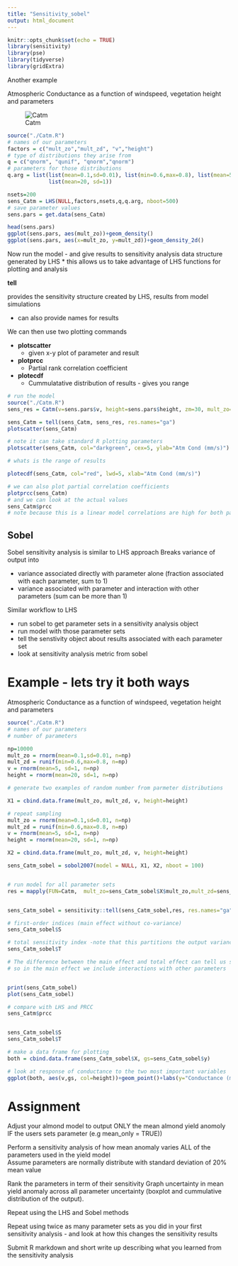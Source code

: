 ```yaml
---
title: "Sensitivity_sobel"
output: html_document
---
```


```r
knitr::opts_chunk$set(echo = TRUE)
library(sensitivity)
library(pse)
library(tidyverse)
library(gridExtra)
```

Another example

Atmospheric Conductance as a function of windspeed, vegetation height and parameters

![Catm](./Catm_fig.jpeg)

```r

source("./Catm.R")
# names of our parameters
factors = c("mult_zo","mult_zd", "v","height")
# type of distributions they arise from
q = c("qnorm", "qunif", "qnorm","qnorm")
# parameters for those distributions
q.arg = list(list(mean=0.1,sd=0.01), list(min=0.6,max=0.8), list(mean=5, sd=1), 
             list(mean=20, sd=1))

nsets=200
sens_Catm = LHS(NULL,factors,nsets,q,q.arg, nboot=500)
# save parameter values
sens.pars = get.data(sens_Catm)

head(sens.pars)
ggplot(sens.pars, aes(mult_zo))+geom_density()
ggplot(sens.pars, aes(x=mult_zo, y=mult_zd))+geom_density_2d()
```

Now run the model - and give results to sensitivity analysis data structure generated by LHS 
* this allows us to take advantage of LHS functions for plotting and analysis

**tell**

provides the sensitivity structure created by LHS, results from model simulations

* can also provide names for results

We can then use two plotting commands

* **plotscatter**
  * given x-y plot of parameter and result
* **plotprcc**
  * Partial rank correlation coefficient 
* **plotecdf**
  * Cummulatative distribution of results - gives you range

```r

# run the model
source("./Catm.R")
sens_res = Catm(v=sens.pars$v, height=sens.pars$height, zm=30, mult_zo=sens.pars$mult_zo, mult_zd=sens.pars$mult_zd)

sens_Catm = tell(sens_Catm, sens_res, res.names="ga")
plotscatter(sens_Catm)

# note it can take standard R plotting parameters
plotscatter(sens_Catm, col="darkgreen", cex=5, ylab="Atm Cond (mm/s)")

# whats is the range of results

plotecdf(sens_Catm, col="red", lwd=5, xlab="Atm Cond (mm/s)")

# we can also plot partial correlation coefficients
plotprcc(sens_Catm)
# and we can look at the actual values
sens_Catm$prcc
# note because this is a linear model correlations are high for both parameters - and similar

```


## Sobel

Sobel sensitivity analysis is similar to LHS approach 
Breaks variance of output into 

* variance associated directly with parameter alone (fraction associated with each parameter, sum to 1)
* variance associated with parameter and interaction with other parameters (sum can be more than 1)


Similar workflow to LHS

* run sobel to get parameter sets in a sensitivity analysis object
* run model with those parameter sets
* tell the senstivity object about results associated with each parameter set
* look at sensitivity analysis metric from sobel


#  Example - lets try it both ways

Atmospheric Conductance as a function of windspeed, vegetation height and parameters

```r

source("./Catm.R")
# names of our parameters
# number of parameters 

np=10000
mult_zo = rnorm(mean=0.1,sd=0.01, n=np)
mult_zd = runif(min=0.6,max=0.8, n=np)
v = rnorm(mean=5, sd=1, n=np)
height = rnorm(mean=20, sd=1, n=np)

# generate two examples of random number from parmeter distributions

X1 = cbind.data.frame(mult_zo, mult_zd, v, height=height)

# repeat sampling
mult_zo = rnorm(mean=0.1,sd=0.01, n=np)
mult_zd = runif(min=0.6,max=0.8, n=np)
v = rnorm(mean=5, sd=1, n=np)
height = rnorm(mean=20, sd=1, n=np)

X2 = cbind.data.frame(mult_zo, mult_zd, v, height=height)

sens_Catm_sobel = sobol2007(model = NULL, X1, X2, nboot = 100)


# run model for all parameter sets
res = mapply(FUN=Catm,  mult_zo=sens_Catm_sobel$X$mult_zo,mult_zd=sens_Catm_sobel$X$mult_zd, height=sens_Catm_sobel$X$height, v=sens_Catm_sobel$X$v, MoreArgs=list(zm=30))


sens_Catm_sobel = sensitivity::tell(sens_Catm_sobel,res, res.names="ga")

# first-order indices (main effect without co-variance)
sens_Catm_sobel$S

# total sensitivity index -note that this partitions the output variance - so values sum to 1
sens_Catm_sobel$T

# The difference between the main effect and total effect can tell us something about how the parameter influences results
# so in the main effect we include interactions with other parameters


print(sens_Catm_sobel)
plot(sens_Catm_sobel)

# compare with LHS and PRCC
sens_Catm$prcc


sens_Catm_sobel$S
sens_Catm_sobel$T

# make a data frame for plotting
both = cbind.data.frame(sens_Catm_sobel$X, gs=sens_Catm_sobel$y)

# look at response of conductance to the two most important variables
ggplot(both, aes(v,gs, col=height))+geom_point()+labs(y="Conductance (mm/s)", x="Windspeed")

```

# Assignment


Adjust your almond model to output ONLY the mean almond yield anomoly IF the users sets parameter (e.g mean_only = TRUE))

Perform a sensitivity analysis of how mean anomaly varies ALL of the parameters used in the yield model  
Assume parameters are normally distribute with standard deviation of 20% mean value

Rank the parameters in term of their sensitivity
Graph uncertainty in mean yield anomaly across all parameter uncertainty (boxplot and cummulative distribution of the output).

Repeat using the LHS and Sobel methods

Repeat using twice as many parameter sets as you did in your first sensitivity analysis - and look at how this changes the sensitivity results

Submit R markdown and short write up describing what you learned from the sensitivity analysis